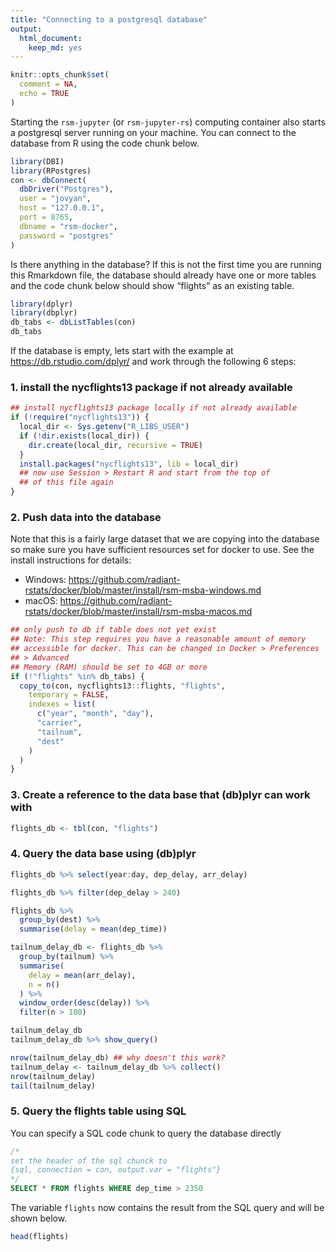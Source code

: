 ```yaml
---
title: "Connecting to a postgresql database"
output: 
  html_document: 
    keep_md: yes
---
```


```r
knitr::opts_chunk$set(
  comment = NA,
  echo = TRUE
)
```

Starting the `rsm-jupyter` (or `rsm-jupyter-rs`) computing container also starts a postgresql server running on your machine. You can connect to the database from R using the code chunk below.

```r
library(DBI)
library(RPostgres)
con <- dbConnect(
  dbDriver("Postgres"),
  user = "jovyan",
  host = "127.0.0.1",
  port = 8765,
  dbname = "rsm-docker",
  password = "postgres"
)
```

Is there anything in the database? If this is not the first time you are running this Rmarkdown file, the database should already have one or more tables and the code chunk below should show "flights" as an existing table.

```r
library(dplyr)
library(dbplyr)
db_tabs <- dbListTables(con)
db_tabs
```

If the database is empty, lets start with the example at <a href="https://db.rstudio.com/dplyr/" target="_blank">https://db.rstudio.com/dplyr/</a> and work through the following 6 steps:

### 1. install the nycflights13 package if not already available

```r
## install nycflights13 package locally if not already available
if (!require("nycflights13")) {
  local_dir <- Sys.getenv("R_LIBS_USER")
  if (!dir.exists(local_dir)) {
    dir.create(local_dir, recursive = TRUE)
  }
  install.packages("nycflights13", lib = local_dir)
  ## now use Session > Restart R and start from the top of
  ## of this file again
}
```

### 2. Push data into the database 

Note that this is a fairly large dataset that we are copying into the database so make sure you have sufficient resources set for docker to use. See the install instructions for details:

* Windows: <a href="https://github.com/radiant-rstats/docker/blob/master/install/rsm-msba-windows.md" target="_blank">
https://github.com/radiant-rstats/docker/blob/master/install/rsm-msba-windows.md</a>
* macOS: <a href="https://github.com/radiant-rstats/docker/blob/master/install/rsm-msba-macos.md" target="_blank"> https://github.com/radiant-rstats/docker/blob/master/install/rsm-msba-macos.md</a>

```r
## only push to db if table does not yet exist
## Note: This step requires you have a reasonable amount of memory
## accessible for docker. This can be changed in Docker > Preferences
## > Advanced
## Memory (RAM) should be set to 4GB or more
if (!"flights" %in% db_tabs) {
  copy_to(con, nycflights13::flights, "flights",
    temporary = FALSE,
    indexes = list(
      c("year", "month", "day"),
      "carrier",
      "tailnum",
      "dest"
    )
  )
}
```

### 3. Create a reference to the data base that (db)plyr can work with

```r
flights_db <- tbl(con, "flights")
```

### 4. Query the data base using (db)plyr

```r
flights_db %>% select(year:day, dep_delay, arr_delay)
```

```r
flights_db %>% filter(dep_delay > 240)
```

```r
flights_db %>%
  group_by(dest) %>%
  summarise(delay = mean(dep_time))
```

```r
tailnum_delay_db <- flights_db %>%
  group_by(tailnum) %>%
  summarise(
    delay = mean(arr_delay),
    n = n()
  ) %>%
  window_order(desc(delay)) %>%
  filter(n > 100)

tailnum_delay_db
tailnum_delay_db %>% show_query()
```

```r
nrow(tailnum_delay_db) ## why doesn't this work?
tailnum_delay <- tailnum_delay_db %>% collect()
nrow(tailnum_delay)
tail(tailnum_delay)
```

### 5. Query the flights table using SQL

You can specify a SQL code chunk to query the database directly

```sql
/* 
set the header of the sql chunck to
{sql, connection = con, output.var = "flights"}
*/
SELECT * FROM flights WHERE dep_time > 2350
```

The variable `flights` now contains the result from the SQL query and will be shown below.

```r
head(flights)
```

